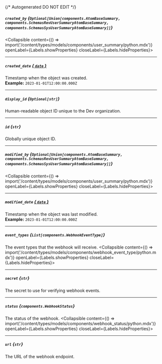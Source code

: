 {/* Autogenerated DO NOT EDIT  */}

##### `created_by` *{`Optional[Union[components.AtomBaseSummary, components.SchemasRevUserSummaryAtomBaseSummary, components.SchemasSysUserSummaryAtomBaseSummary]]`}*
<Collapsible content={() => import('/content/types/models/components/user_summary/python.mdx')} openLabel={Labels.showProperties} closeLabel={Labels.hideProperties}>
</Collapsible>

---
##### `created_date` [*{ `date` }*](https://docs.python.org/3/library/datetime.html#date-objects)
Timestamp when the object was created.
<br/>
**Example:** `2023-01-01T12:00:00.000Z`

---
##### `display_id` *{`Optional[str]`}*
Human\-readable object ID unique to the Dev organization.

---
##### `id` *{`str`}*
Globally unique object ID.

---
##### `modified_by` *{`Optional[Union[components.AtomBaseSummary, components.SchemasRevUserSummaryAtomBaseSummary, components.SchemasSysUserSummaryAtomBaseSummary]]`}*
<Collapsible content={() => import('/content/types/models/components/user_summary/python.mdx')} openLabel={Labels.showProperties} closeLabel={Labels.hideProperties}>
</Collapsible>

---
##### `modified_date` [*{ `date` }*](https://docs.python.org/3/library/datetime.html#date-objects)
Timestamp when the object was last modified.
<br/>
**Example:** `2023-01-01T12:00:00.000Z`

---
##### `event_types` *{`List[components.WebhookEventType]`}*
The event types that the webhook will receive.
<Collapsible content={() => import('/content/types/models/components/webhook_event_type/python.mdx')} openLabel={Labels.showProperties} closeLabel={Labels.hideProperties}>
</Collapsible>

---
##### `secret` *{`str`}*
The secret to use for verifying webhook events.

---
##### `status` *{`components.WebhookStatus`}*
The status of the webhook.
<Collapsible content={() => import('/content/types/models/components/webhook_status/python.mdx')} openLabel={Labels.showProperties} closeLabel={Labels.hideProperties}>
</Collapsible>

---
##### `url` *{`str`}*
The URL of the webhook endpoint.


